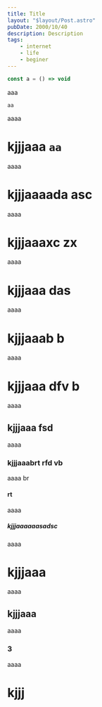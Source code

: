 ```yaml
---
title: Title
layout: "$layout/Post.astro"
pubDate: 2000/10/40
description: Description
tags:
    - internet
    - life
    - beginer
---
```


```ts
const a = () => void
```

aaa

`aa`

aaaa

# kjjjaaa `aa`

aaaa

# kjjjaaaada asc

aaaa

# kjjjaaaxc zx

aaaa

# kjjjaaa das

aaaa

# kjjjaaab b

aaaa

# kjjjaaa dfv b

aaaa

## kjjjaaa fsd

aaaa

### kjjjaaabrt rfd vb

aaaa
br

#### rt

aaaa

##### kjjjaaaaaasadsc

aaaa

# kjjjaaa

aaaa

## kjjjaaa

aaaa

### 3

aaaa

# kjjj
